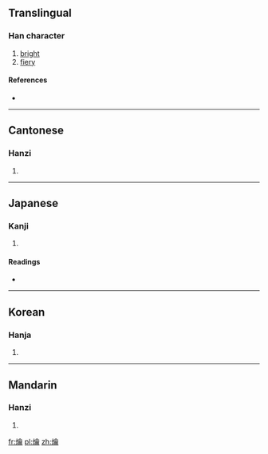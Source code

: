 ==Translingual==

===Han character===
{{Han char|rn=86|rad=火|as=17|sn=21|four=9882<sub>7</sub>|canj=火人一月 (FOMB)}}

# [[bright]]
# [[fiery]]

====References====
* {{Han ref|kx=0687.240|dkj=19603|dj=1099.110|hdz=32248.080|uh=721A|ud=29210|bh=F5DB|bd=62939}}

----

==Cantonese==

===Hanzi===
{{yue-hanzi|jyut=|y=yeuk6}}

# {{defn|Cantonese|sort=火17}}

----

==Japanese==

===Kanji===
{{ja-kanji|grade=|rs=火17}}

# {{defn|Japanese|sort=火17}}

====Readings====
* {{ja-readings|on=[[やく]] (yaku), [[しゃく]] (shaku)|kun=}}

----

==Korean==

===Hanja===
{{ko-hanja|hangeul=약|eumhun=|rv=yak|mr=yak|y=yak}}

# {{defn|Korean|sort=火17}}

----

==Mandarin==

===Hanzi===
{{cmn-hanzi|pin=[[yuè]] ([[yue4]])|wg=yüeh<sup>4</sup>}}

# {{defn|Mandarin|sort=火17}}

[[fr:爚]]
[[pl:爚]]
[[zh:爚]]